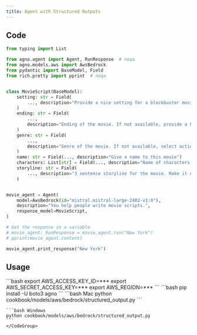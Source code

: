 ```yaml
---
title: Agent with Structured Outputs
---
```


## Code

```python cookbook/models/aws/bedrock/structured_output.py
from typing import List

from agno.agent import Agent, RunResponse  # noqa
from agno.models.aws import AwsBedrock
from pydantic import BaseModel, Field
from rich.pretty import pprint  # noqa


class MovieScript(BaseModel):
    setting: str = Field(
        ..., description="Provide a nice setting for a blockbuster movie."
    )
    ending: str = Field(
        ...,
        description="Ending of the movie. If not available, provide a happy ending.",
    )
    genre: str = Field(
        ...,
        description="Genre of the movie. If not available, select action, thriller or romantic comedy.",
    )
    name: str = Field(..., description="Give a name to this movie")
    characters: List[str] = Field(..., description="Name of characters for this movie.")
    storyline: str = Field(
        ..., description="3 sentence storyline for the movie. Make it exciting!"
    )


movie_agent = Agent(
    model=AwsBedrock(id="mistral.mistral-large-2402-v1:0"),
    description="You help people write movie scripts.",
    response_model=MovieScript,
)

# Get the response in a variable
# movie_agent: RunResponse = movie_agent.run("New York")
# pprint(movie_agent.content)

movie_agent.print_response("New York")
```

## Usage

<Steps>
  <Snippet file="create-venv-step.mdx" />

  <Step title="Set your AWS Credentials">
    ```bash
    export AWS_ACCESS_KEY_ID=***
    export AWS_SECRET_ACCESS_KEY=***
    export AWS_REGION=***
    ```
  </Step>

  <Step title="Install libraries">
    ```bash
    pip install -U boto3 agno
    ```
  </Step>

  <Step title="Run Agent">
    <CodeGroup>
    ```bash Mac
    python cookbook/models/aws/bedrock/structured_output.py
    ```

    ```bash Windows
    python cookbook/models/aws/bedrock/structured_output.py
    ```
    </CodeGroup>
  </Step>
</Steps>
